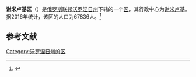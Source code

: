 {{Infobox Settlement
| official_name = 谢米卢基区
| native_name = Семилукский район
| image_flag =  Flag of Semiluki rayon (Voronezh oblast).png 
| image_shield =  Coat of Arms of Semilukisky rayon (Voronezh Oblast).png 
| image_map =  Location of Semiluksky District (Voronezh Oblast).svg 
| settlement_type = [[区_(苏联)|区]]
| subdivision_type = [[国家|国家]]
| subdivision_type1 = [[州_(俄罗斯)|州]]
| subdivision_name = {{RUS}}
| subdivision_name1 = [[沃罗涅日州|沃罗涅日州]]
| seat_type = 行政中心
| seat = [[谢米卢基|谢米卢基]]
| population_as_of=2016
| population_footnotes = <ref name=stat />
| population_total = 67836
| timezone = [[莫斯科时间|MSK]]
| utc_offset = +3
}}
'''谢米卢基区'''（{{lang-ru|Семилукский район}}）是[[俄罗斯联邦|俄罗斯联邦]][[沃罗涅日州|沃罗涅日州]]下辖的一个[[区_(苏联)|区]]，其行政中心为[[谢米卢基|谢米卢基]]。据2016年统计，该区的人口为67836人。<ref name=stat>{{cite web | url = http://www.gks.ru/free_doc/doc_2016/bul_dr/mun_obr2016.rar | title = Численность населения Российской Федерации по муниципальным образованиям на 1 января 2016 года | language = ru | accessdate = 2017-01-01 | archive-date = 2019-05-13 | archive-url = https://web.archive.org/web/20190513150350/http://www.gks.ru/free_doc/doc_2016/bul_dr/mun_obr2016.rar | dead-url = no }}</ref>

== 参考文献 ==
{{reflist}}

{{Russia-stub}}

[[Category:沃罗涅日州的区|Category:沃罗涅日州的区]]